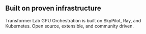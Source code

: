 ## Built on proven infrastructure

Transformer Lab GPU Orchestration is built on SkyPilot, Ray, and Kubernetes. Open source, extensible, and community driven.
